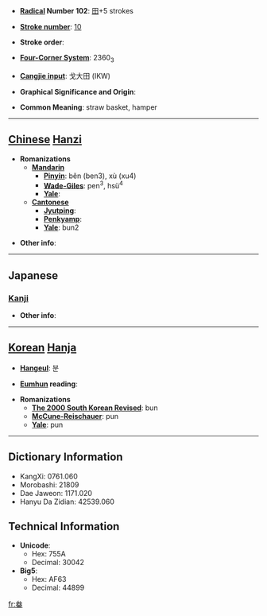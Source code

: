 * '''[[Wiktionary:Chinese radical index| Radical]] Number 102''': [[Wiktionary:Chinese radical index 田|田]]+5 strokes

* '''[[Wiktionary:Chinese total strokes index|Stroke number]]''': [[Wiktionary:Chinese total strokes index 10|10]]

* '''Stroke order''': 

* '''[[Wiktionary:Chinese four corner index|Four-Corner System]]''': 2360<sub>3</sub>

* '''[[Wiktionary:Chinese Cangjie index|Cangjie input]]''': 戈大田 (IKW)

* '''Graphical Significance and Origin''': 

* '''Common Meaning''': straw basket, hamper

----

== [[Chinese]] [[Hanzi]] ==

* '''Romanizations'''
** '''[[Mandarin]]'''
*** '''[[Pinyin]]''': běn (ben3), xù (xu4)
*** '''[[Wade-Giles]]''': pen<sup>3</sup>, hsü<sup>4</sup>
*** '''[[Yale]]''': 
** '''[[Cantonese]]'''
*** '''[[Jyutping]]''':
*** '''[[Penkyamp]]''': 
*** '''[[Yale]]''': bun2

* '''Other info''': 

----

==Japanese==
===[[Kanji]]===
{{kanji|on readings=[[ほん]] (hon)|kun readings=[[ふご]] (fugo)}}

* '''Other info''':  

----

== [[Korean]] [[Hanja]] ==

* '''[[Hangeul]]''': 분

* '''[[Eumhun]] reading''': 

* '''Romanizations'''
** '''[[The 2000 South Korean Revised Romanization|The 2000 South Korean Revised]]''': bun
** '''[[McCune-Reischauer]]''': pun
** '''[[Yale]]''': pun

----

== Dictionary Information ==

* KangXi: 0761.060
* Morobashi: 21809
* Dae Jaweon: 1171.020
* Hanyu Da Zidian: 42539.060

== Technical Information ==

* '''Unicode''':
** Hex: 755A
** Decimal: 30042
* '''Big5''':
** Hex: AF63
** Decimal: 44899

[[fr:畚]]